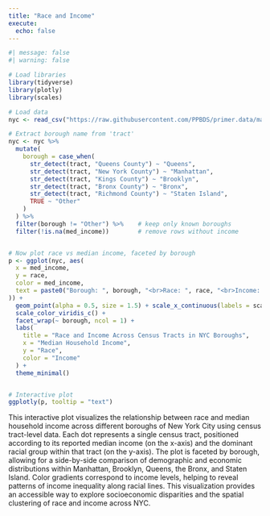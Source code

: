 ```yaml
---
title: "Race and Income"
execute: 
  echo: false
---
```

```r
#| message: false
#| warning: false

# Load libraries
library(tidyverse)
library(plotly)
library(scales)

# Load data
nyc <- read_csv("https://raw.githubusercontent.com/PPBDS/primer.data/master/data-raw/nyc_tracts.csv")

# Extract borough name from 'tract'
nyc <- nyc %>%
  mutate(
    borough = case_when(
      str_detect(tract, "Queens County") ~ "Queens",
      str_detect(tract, "New York County") ~ "Manhattan",
      str_detect(tract, "Kings County") ~ "Brooklyn",
      str_detect(tract, "Bronx County") ~ "Bronx",
      str_detect(tract, "Richmond County") ~ "Staten Island",
      TRUE ~ "Other"
    )
  ) %>%
  filter(borough != "Other") %>%    # keep only known boroughs
  filter(!is.na(med_income))        # remove rows without income


# Now plot race vs median income, faceted by borough
p <- ggplot(nyc, aes(
  x = med_income,
  y = race,
  color = med_income,
  text = paste0("Borough: ", borough, "<br>Race: ", race, "<br>Income: $", med_income)
)) +
  geom_point(alpha = 0.5, size = 1.5) + scale_x_continuous(labels = scales::dollar_format()) +
  scale_color_viridis_c() +
  facet_wrap(~ borough, ncol = 1) +
  labs(
    title = "Race and Income Across Census Tracts in NYC Boroughs",
    x = "Median Household Income",
    y = "Race",
    color = "Income"
  ) +
  theme_minimal()


# Interactive plot
ggplotly(p, tooltip = "text")
```

This interactive plot visualizes the relationship between race and median household income across different boroughs of New York City using census tract-level data. Each dot represents a single census tract, positioned according to its reported median income (on the x-axis) and the dominant racial group within that tract (on the y-axis). The plot is faceted by borough, allowing for a side-by-side comparison of demographic and economic distributions within Manhattan, Brooklyn, Queens, the Bronx, and Staten Island. Color gradients correspond to income levels, helping to reveal patterns of income inequality along racial lines. This visualization provides an accessible way to explore socioeconomic disparities and the spatial clustering of race and income across NYC.